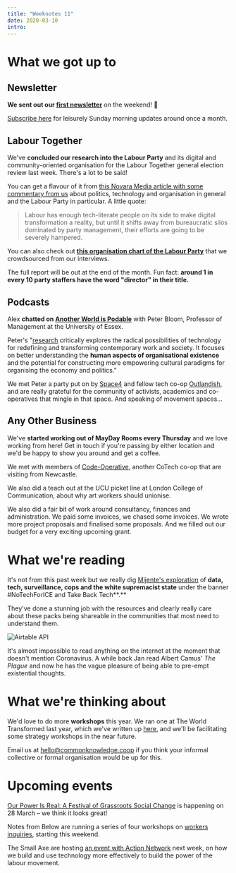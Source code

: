 ```yaml
---
title: "Weeknotes 11"
date: 2020-03-10
intro:
---
```

# What we got up to

## Newsletter

**We sent out our [first newsletter](https://mailchi.mp/c69858ead1b2/common-knowledge-february-newsletter?e=7d449e08fc)** on the weekend! 🎉

 [Subscribe here](https://commonknowledge.us19.list-manage.com/subscribe?u=7d61a70102ab811e6282bee60&id=b87cfcec60) for leisurely Sunday morning updates around once a month.

## Labour Together

We've **concluded our research into the Labour Party** and its digital and community-oriented organisation for the Labour Together general election review last week. There's a lot to be said! 

You can get a flavour of it from [this Novara Media article with some commentary from us](https://novaramedia.com/2020/03/06/by-our-bootstraps-why-tech-needs-the-left-and-the-left-needs-tech/) about politics, technology and organisation in general and the Labour Party in particular. A little quote:

> Labour has enough tech-literate people on its side to make digital transformation a reality, but until it shifts away from bureaucratic silos dominated by party management, their efforts are going to be severely hampered.

You can also check out **[this organisation chart of the Labour Party](https://whimsical.com/M8tVcVzqDWX1GEZLpKxsVV)** that we crowdsourced from our interviews.

The full report will be out at the end of the month. Fun fact: **around 1 in every 10 party staffers have the word "director" in their title.**

## Podcasts

Alex **chatted on [Another World is Podable](https://anchor.fm/peter-bloom)** with Peter Bloom, Professor of Management at the University of Essex. 

Peter's "[research](https://peterbloom.online/about-2/) critically explores the radical possibilities of technology for redefining and transforming contemporary work and society. It focuses on better understanding the **human aspects of organisational existence** and the potential for constructing more empowering cultural paradigms for organising the economy and politics."

We met Peter a party put on by [Space4](https://space4.tech/) and fellow tech co-op [Outlandish](https://outlandish.com/), and are really grateful for the community of activists, academics and co-operatives that mingle in that space. And speaking of movement spaces...

## Any Other Business

We've **started working out of MayDay Rooms every Thursday** and we love working from here! Get in touch if you're passing by either location and we'd be happy to show you around and get a coffee.

We met with members of [Code-Operative](https://code-operative.co.uk/), another CoTech co-op that are visiting from Newcastle.

We also did a teach out at the UCU picket line at London College of Communication, about why art workers should unionise.

We also did a fair bit of work around consultancy, finances and administration. We paid some invoices, we chased some invoices. We wrote more project proposals and finalised some proposals. And we filled out our budget for a very exciting upcoming grant.

# What we're reading

It's not from this past week but we really dig [Mijente's exploration](https://twitter.com/ConMijente/status/1230890055754862592) of **data, tech, surveillance, cops and the white supremacist state** under the banner #NoTechForICE and Take Back Tech**.** 

They've done a stunning job with the resources and clearly really care about these packs being shareable in the communities that most need to understand them.

![Airtable API](../../assets/facial-recognition-diagram.png)

It's almost impossible to read anything on the internet at the moment that doesn't mention Coronavirus. A while back Jan read Albert Camus' *The Plague* and now he has the vague pleasure of being able to pre-empt existential thoughts.

# What we're thinking about

We'd love to do more **workshops** this year. We ran one at The World Transformed last year, which we've written up [here](https://commonknowledge.coop/writing/making-tech-work-for-your-campaigns), and we'll be facilitating some strategy workshops in the near future.

Email us at [hello@commonknowledge.coop](mailto:hello@commonknowledge.coop) if you think your informal collective or formal organisation would be up for this.

# Upcoming events

[Our Power Is Real: A Festival of Grassroots Social Change](https://ourpowerisreal.com/) is happening on 28 March – we think it looks great!

Notes from Below are running a series of four workshops on [workers inquiries](https://www.eventbrite.co.uk/e/workers-inquiry-in-theory-and-practice-tickets-95228156981), starting this weekend.

The Small Axe are hosting [an event with Action Network](https://www.eventbrite.co.uk/e/building-power-movement-technology-collective-power-tickets-97168191677) next week, on how we build and use technology more effectively to build the power of the labour movement.
